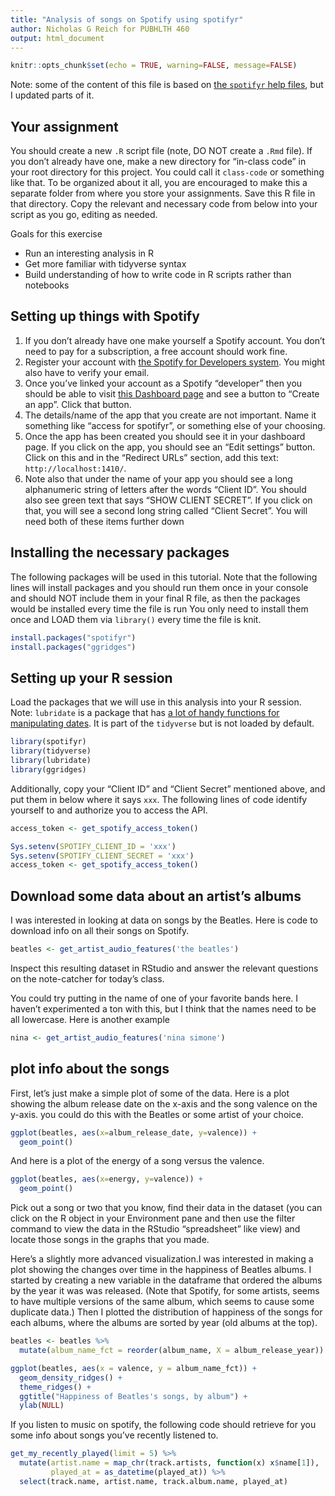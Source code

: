 ```yaml
---
title: "Analysis of songs on Spotify using spotifyr"
author: Nicholas G Reich for PUBHLTH 460
output: html_document
---
```


```r
knitr::opts_chunk$set(echo = TRUE, warning=FALSE, message=FALSE)
```

Note: some of the content of this file is based on [the `spotifyr` help files](https://www.rcharlie.com/spotifyr/index.html), but I updated parts of it.

## Your assignment

You should create a new `.R` script file (note, DO NOT create a `.Rmd` file). If you don't already have one, make a new directory for "in-class code" in your root directory for this project. You could call it `class-code` or something like that. To be organized about it all, you are encouraged to make this a separate folder from where you store your assignments. Save this R file in that directory. Copy the relevant and necessary code from below into your script as you go, editing as needed.

Goals for this exercise

 - Run an interesting analysis in R
 - Get more familiar with tidyverse syntax
 - Build understanding of how to write code in R scripts rather than notebooks


## Setting up things with Spotify

1. If you don't already have one make yourself a Spotify account. You don't need to pay for a subscription, a free account should work fine.
2. Register your account with [the Spotify for Developers system](https://developer.spotify.com/dashboard/login). You might also have to verify your email.
3. Once you've linked your account as a Spotify "developer" then you should be able to visit [this Dashboard page](https://developer.spotify.com/dashboard) and see a button to "Create an app". Click that button.
4. The details/name of the app that you create are not important. Name it something like "access for spotifyr", or something else of your choosing.
5. Once the app has been created you should see it in your dashboard page. If you click on the app, you should see an "Edit settings" button. Click on this and in the "Redirect URLs" section, add this text: `http://localhost:1410/`.
6. Note also that under the name of your app you should see a long alphanumeric string of letters after the words "Client ID". You should also see green text that says "SHOW CLIENT SECRET". If you click on that, you will see a second long string called "Client Secret". You will need both of these items further down

## Installing the necessary packages

The following packages will be used in this tutorial. Note that the following lines will install packages and you should run them once in your console and should NOT include them in your final R file, as then the packages would be installed every time the file is run You only need to install them once and LOAD them via `library()` every time the file is knit.

```r
install.packages("spotifyr")
install.packages("ggridges")
```

## Setting up your R session

Load the packages that we will use in this analysis into your R session. Note: `lubridate` is a package that has [a lot of handy functions for manipulating dates](https://lubridate.tidyverse.org/). It is part of the `tidyverse` but is not loaded by default.

```r
library(spotifyr)
library(tidyverse)
library(lubridate) 
library(ggridges)
```

Additionally, copy your "Client ID" and "Client Secret" mentioned above, and put them in below where it says `xxx`. The following lines of code identify yourself to and authorize you to access the API.

```r
access_token <- get_spotify_access_token()
```

```r
Sys.setenv(SPOTIFY_CLIENT_ID = 'xxx')
Sys.setenv(SPOTIFY_CLIENT_SECRET = 'xxx')
access_token <- get_spotify_access_token()
```

## Download some data about an artist's albums

I was interested in looking at data on songs by the Beatles. Here is code to download info on all their songs on Spotify.

```r
beatles <- get_artist_audio_features('the beatles')
```

Inspect this resulting dataset in RStudio and answer the relevant questions on the note-catcher for today's class.

You could try putting in the name of one of your favorite bands here. I haven't experimented a ton with this, but I think that the names need to be all lowercase. Here is another example

```r
nina <- get_artist_audio_features('nina simone')
```

## plot info about the songs

First, let's just make a simple plot of some of the data. Here is a plot showing the album release date on the x-axis and the song valence on the y-axis. you could do this with the Beatles or some artist of your choice.

```r
ggplot(beatles, aes(x=album_release_date, y=valence)) +
  geom_point()
```


And here is a plot of the energy of a song versus the valence.
```r
ggplot(beatles, aes(x=energy, y=valence)) +
  geom_point()
```

Pick out a song or two that you know, find their data in the dataset (you can click on the R object in your Environment pane and then use the filter command to view the data in the RStudio "spreadsheet" like view) and locate those songs in the graphs that you made. 

Here's a slightly more advanced visualization.I was interested in making a plot showing the changes over time in the happiness of Beatles albums. I started by creating a new variable in the dataframe that ordered the albums by the year it was was released. (Note that Spotify, for some artists, seems to have multiple versions of the same album, which seems to cause some duplicate data.) Then I plotted the distribution of happiness of the songs for each albums, where the albums are sorted by year (old albums at the top).

```r
beatles <- beatles %>%
  mutate(album_name_fct = reorder(album_name, X = album_release_year))

ggplot(beatles, aes(x = valence, y = album_name_fct)) +
  geom_density_ridges() +
  theme_ridges() +
  ggtitle("Happiness of Beatles's songs, by album") +
  ylab(NULL)
```


If you listen to music on spotify, the following code should retrieve for you some info about songs you've recently listened to.

```r
get_my_recently_played(limit = 5) %>%
  mutate(artist.name = map_chr(track.artists, function(x) x$name[1]),
         played_at = as_datetime(played_at)) %>%
  select(track.name, artist.name, track.album.name, played_at)
```





